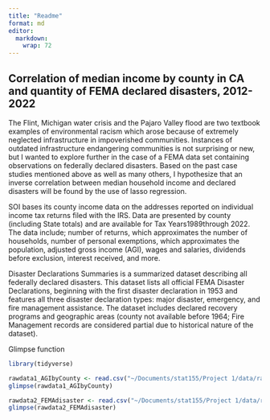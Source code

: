 ```yaml
---
title: "Readme"
format: md
editor: 
  markdown: 
    wrap: 72
---
```


## Correlation of median income by county in CA and quantity of FEMA declared disasters, 2012-2022

The Flint, Michigan water crisis and the Pajaro Valley flood are two
textbook examples of environmental racism which arose because of
extremely neglected infrastructure in impoverished communities.
Instances of outdated infrastructure endangering communities is not
surprising or new, but I wanted to explore further in the case of a FEMA
data set containing observations on federally declared disasters. Based
on the past case studies mentioned above as well as many others, I
hypothesize that an inverse correlation between median household income
and declared disasters will be found by the use of lasso regression.

SOI bases its county income data on the addresses reported on individual
income tax returns filed with the IRS. Data are presented by county
(including State totals) and are available for Tax Years1989through
2022. The data include; number of returns, which approximates the number
of households, number of personal exemptions, which approximates the
population, adjusted gross income (AGI), wages and salaries, dividends
before exclusion, interest received, and more.

Disaster Declarations Summaries is a summarized dataset describing all
federally declared disasters. This dataset lists all official FEMA
Disaster Declarations, beginning with the first disaster declaration in
1953 and features all three disaster declaration types: major disaster,
emergency, and fire management assistance. The dataset includes declared
recovery programs and geographic areas (county not available before
1964; Fire Management records are considered partial due to historical
nature of the dataset).

Glimpse function

```r

library(tidyverse)

rawdata1_AGIbyCounty <- read.csv("~/Documents/stat155/Project 1/data/rawdata/Raw_AGI_by_State/12cyallagi.csv")
glimpse(rawdata1_AGIbyCounty)

rawdata2_FEMAdisaster <- read.csv("~/Documents/stat155/Project 1/data/rawdata/DisasterDeclarationsSummaries")
glimpse(rawdata2_FEMAdisaster)

```
